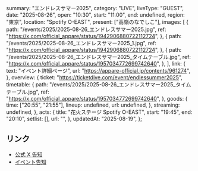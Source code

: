   summary: "エンドレスサマー2025",
  category: "LIVE",
  liveType: "GUEST",
  date: "2025-08-26",
  open: "10:30",
  start: "11:00",
  end: undefined,
  region: "東京",
  location: "Spotify O-EAST",
  present: ["高嶺のなでしこ"],
  images: [
    {
      path: "/events/2025/2025-08-26_エンドレスサマー2025.jpg",
      ref: "https://x.com/official_appare/status/1942906880722112724",
    },
    {
      path: "/events/2025/2025-08-26_エンドレスサマー2025_1.jpg",
      ref: "https://x.com/official_appare/status/1942906880722112724",
    },
    {
      path: "/events/2025/2025-08-26_エンドレスサマー2025_タイムテーブル.jpg",
      ref: "https://x.com/official_appare/status/1957034772699742640",
    },
  ],
  link: {
    text: "イベント詳細ページ",
    url: "https://appare-official.jp/contents/961274",
  },
  overview: {
    ticket: "https://ticketdive.com/event/endlessummer2025",
    timetable: {
      path: "/events/2025/2025-08-26_エンドレスサマー2025_タイムテーブル.jpg",
      ref: "https://x.com/official_appare/status/1957034772699742640",
    },
    goods: {
      time: ["20:55", "21:55"],
      lineup: undefined,
      url: undefined,
    },
    streaming: undefined,
  },
  acts: {
    title: "花火ステージ Spotify O-EAST",
    start: "19:45",
    end: "20:10",
    setlist: [],
    url: "",
  },
  updatedAt: "2025-08-19",
};

## リンク

- [公式 X 告知](https://x.com/takanenofficial/status/1956521315718017289)
- [イベント告知](https://x.com/official_appare/status/1942906880722112724)

